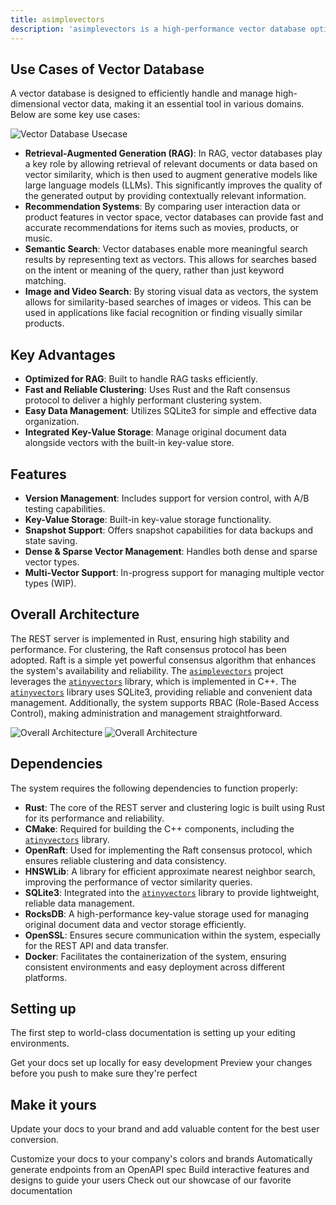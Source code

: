 ```yaml
---
title: asimplevectors
description: 'asimplevectors is a high-performance vector database optimized for retrieval-augmented generation (RAG). It provides fast and reliable clustering through Rust and the Raft consensus protocol, while leveraging SQLite3 for easy data management. Additionally, the database includes built-in key-value storage for managing original document data within the vector database.'
---
```


## Use Cases of Vector Database

A vector database is designed to efficiently handle and manage high-dimensional vector data, making it an essential tool in various domains. Below are some key use cases:

<img
  src="/images/vectordatabase_usecase.svg"
  alt="Vector Database Usecase"
/>

- **Retrieval-Augmented Generation (RAG)**: In RAG, vector databases play a key role by allowing retrieval of relevant documents or data based on vector similarity, which is then used to augment generative models like large language models (LLMs). This significantly improves the quality of the generated output by providing contextually relevant information.
- **Recommendation Systems**: By comparing user interaction data or product features in vector space, vector databases can provide fast and accurate recommendations for items such as movies, products, or music.
- **Semantic Search**: Vector databases enable more meaningful search results by representing text as vectors. This allows for searches based on the intent or meaning of the query, rather than just keyword matching.
- **Image and Video Search**: By storing visual data as vectors, the system allows for similarity-based searches of images or videos. This can be used in applications like facial recognition or finding visually similar products.

## Key Advantages

- **Optimized for RAG**: Built to handle RAG tasks efficiently.
- **Fast and Reliable Clustering**: Uses Rust and the Raft consensus protocol to deliver a highly performant clustering system.
- **Easy Data Management**: Utilizes SQLite3 for simple and effective data organization.
- **Integrated Key-Value Storage**: Manage original document data alongside vectors with the built-in key-value store.

## Features

- **Version Management**: Includes support for version control, with A/B testing capabilities.
- **Key-Value Storage**: Built-in key-value storage functionality.
- **Snapshot Support**: Offers snapshot capabilities for data backups and state saving.
- **Dense & Sparse Vector Management**: Handles both dense and sparse vector types.
- **Multi-Vector Support**: In-progress support for managing multiple vector types (WIP).

## Overall Architecture

The REST server is implemented in Rust, ensuring high stability and performance. For clustering, the Raft consensus protocol has been adopted. Raft is a simple yet powerful consensus algorithm that enhances the system's availability and reliability.
The [`asimplevectors`](https://github.com/billionvectors/asimplevectors) project leverages the [`atinyvectors`](https://github.com/billionvectors/atinyvectors) library, which is implemented in C++. The [`atinyvectors`](https://github.com/billionvectors/atinyvectors) library uses SQLite3, providing reliable and convenient data management. Additionally, the system supports RBAC (Role-Based Access Control), making administration and management straightforward.

<img
  className="block dark:hidden"
  src="/images/overallarchitecture.svg"
  alt="Overall Architecture"
/>
<img
  className="hidden dark:block"
  src="/images/overallarchitecture.svg"
  alt="Overall Architecture"
/>

## Dependencies

The system requires the following dependencies to function properly:

- **Rust**: The core of the REST server and clustering logic is built using Rust for its performance and reliability.
- **CMake**: Required for building the C++ components, including the [`atinyvectors`](https://github.com/billionvectors/atinyvectors) library.
- **OpenRaft**: Used for implementing the Raft consensus protocol, which ensures reliable clustering and data consistency.
- **HNSWLib**: A library for efficient approximate nearest neighbor search, improving the performance of vector similarity queries.
- **SQLite3**: Integrated into the [`atinyvectors`](https://github.com/billionvectors/atinyvectors) library to provide lightweight, reliable data management.
- **RocksDB**: A high-performance key-value storage used for managing original document data and vector storage efficiently.
- **OpenSSL**: Ensures secure communication within the system, especially for the REST API and data transfer.
- **Docker**: Facilitates the containerization of the system, ensuring consistent environments and easy deployment across different platforms.

## Setting up

The first step to world-class documentation is setting up your editing environments.

<CardGroup cols={2}>
  <Card
    title="Edit Your Docs"
    icon="pen-to-square"
    href="https://mintlify.com/docs/quickstart"
  >
    Get your docs set up locally for easy development
  </Card>
  <Card
    title="Preview Changes"
    icon="image"
    href="https://mintlify.com/docs/development"
  >
    Preview your changes before you push to make sure they're perfect
  </Card>
</CardGroup>

## Make it yours

Update your docs to your brand and add valuable content for the best user conversion.

<CardGroup cols={2}>
  <Card
    title="Customize Style"
    icon="palette"
    href="https://mintlify.com/docs/settings/global"
  >
    Customize your docs to your company's colors and brands
  </Card>
  <Card
    title="Reference APIs"
    icon="code"
    href="https://mintlify.com/docs/api-playground/openapi"
  >
    Automatically generate endpoints from an OpenAPI spec
  </Card>
  <Card
    title="Add Components"
    icon="screwdriver-wrench"
    href="https://mintlify.com/docs/components/accordion"
  >
    Build interactive features and designs to guide your users
  </Card>
  <Card
    title="Get Inspiration"
    icon="stars"
    href="https://mintlify.com/customers"
  >
    Check out our showcase of our favorite documentation
  </Card>
</CardGroup>
